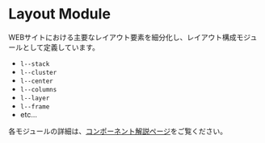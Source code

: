 # Layout Module

WEBサイトにおける主要なレイアウト要素を細分化し、レイアウト構成モジュールとして定義しています。

- `l--stack`
- `l--cluster`
- `l--center`
- `l--columns`
- `l--layer`
- `l--frame`
- etc...

<Reference>各モジュールの詳細は、[コンポーネント解説ページ](/docs/components)をご覧ください。</Reference>
